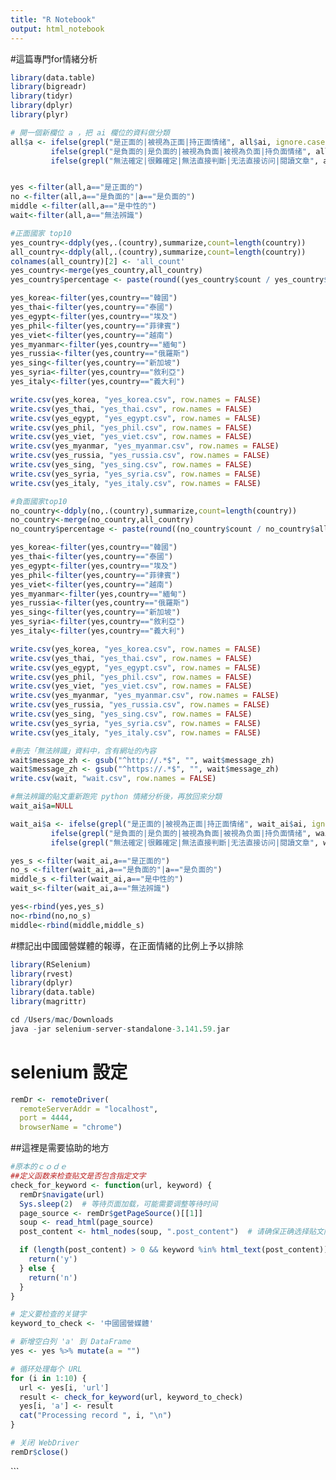 ```yaml
---
title: "R Notebook"
output: html_notebook
---
```

#這篇專門for情緒分析
```r
library(data.table)
library(bigreadr)
library(tidyr)
library(dplyr)
library(plyr)
```
```r
# 開一個新欄位 a ，把 ai 欄位的資料做分類
all$a <- ifelse(grepl("是正面的|被視為正面|持正面情绪", all$ai, ignore.case = TRUE), "是正面的",
         ifelse(grepl("是負面的|是负面的|被視為負面|被視為负面|持负面情绪", all$ai, ignore.case = TRUE), "是負面的",
         ifelse(grepl("無法確定|很難確定|無法直接判斷|无法直接访问|閱讀文章", all$ai, ignore.case = TRUE), "無法辨識", "是中性的")))


yes <-filter(all,a=="是正面的")
no <-filter(all,a=="是負面的"|a=="是负面的")
middle <-filter(all,a=="是中性的")
wait<-filter(all,a=="無法辨識")

```

```r
#正面國家 top10
yes_country<-ddply(yes,.(country),summarize,count=length(country))
all_country<-ddply(all,.(country),summarize,count=length(country))
colnames(all_country)[2] <- 'all_count'
yes_country<-merge(yes_country,all_country)
yes_country$percentage <- paste(round((yes_country$count / yes_country$all_count) * 100, 2), "%", sep = "")

yes_korea<-filter(yes,country=="韓國")
yes_thai<-filter(yes,country=="泰國")
yes_egypt<-filter(yes,country=="埃及")
yes_phil<-filter(yes,country=="菲律賓")
yes_viet<-filter(yes,country=="越南")
yes_myanmar<-filter(yes,country=="緬甸")
yes_russia<-filter(yes,country=="俄羅斯")
yes_sing<-filter(yes,country=="新加坡")
yes_syria<-filter(yes,country=="敘利亞")
yes_italy<-filter(yes,country=="義大利")

write.csv(yes_korea, "yes_korea.csv", row.names = FALSE)
write.csv(yes_thai, "yes_thai.csv", row.names = FALSE)
write.csv(yes_egypt, "yes_egypt.csv", row.names = FALSE)
write.csv(yes_phil, "yes_phil.csv", row.names = FALSE)
write.csv(yes_viet, "yes_viet.csv", row.names = FALSE)
write.csv(yes_myanmar, "yes_myanmar.csv", row.names = FALSE)
write.csv(yes_russia, "yes_russia.csv", row.names = FALSE)
write.csv(yes_sing, "yes_sing.csv", row.names = FALSE)
write.csv(yes_syria, "yes_syria.csv", row.names = FALSE)
write.csv(yes_italy, "yes_italy.csv", row.names = FALSE)

#負面國家top10
no_country<-ddply(no,.(country),summarize,count=length(country))
no_country<-merge(no_country,all_country)
no_country$percentage <- paste(round((no_country$count / no_country$all_count) * 100, 2), "%", sep = "")

yes_korea<-filter(yes,country=="韓國")
yes_thai<-filter(yes,country=="泰國")
yes_egypt<-filter(yes,country=="埃及")
yes_phil<-filter(yes,country=="菲律賓")
yes_viet<-filter(yes,country=="越南")
yes_myanmar<-filter(yes,country=="緬甸")
yes_russia<-filter(yes,country=="俄羅斯")
yes_sing<-filter(yes,country=="新加坡")
yes_syria<-filter(yes,country=="敘利亞")
yes_italy<-filter(yes,country=="義大利")

write.csv(yes_korea, "yes_korea.csv", row.names = FALSE)
write.csv(yes_thai, "yes_thai.csv", row.names = FALSE)
write.csv(yes_egypt, "yes_egypt.csv", row.names = FALSE)
write.csv(yes_phil, "yes_phil.csv", row.names = FALSE)
write.csv(yes_viet, "yes_viet.csv", row.names = FALSE)
write.csv(yes_myanmar, "yes_myanmar.csv", row.names = FALSE)
write.csv(yes_russia, "yes_russia.csv", row.names = FALSE)
write.csv(yes_sing, "yes_sing.csv", row.names = FALSE)
write.csv(yes_syria, "yes_syria.csv", row.names = FALSE)
write.csv(yes_italy, "yes_italy.csv", row.names = FALSE)
```

```r
#刪去「無法辨識」資料中，含有網址的內容
wait$message_zh <- gsub("^http://.*$", "", wait$message_zh)
wait$message_zh <- gsub("^https://.*$", "", wait$message_zh)
write.csv(wait, "wait.csv", row.names = FALSE)

#無法辨識的貼文重新跑完 python 情緒分析後，再放回來分類
wait_ai$a=NULL

wait_ai$a <- ifelse(grepl("是正面的|被視為正面|持正面情绪", wait_ai$ai, ignore.case = TRUE), "是正面的",
         ifelse(grepl("是負面的|是负面的|被視為負面|被視為负面|持负面情绪", wait_ai$ai, ignore.case = TRUE), "是負面的",
         ifelse(grepl("無法確定|很難確定|無法直接判斷|无法直接访问|閱讀文章", wait_ai$ai, ignore.case = TRUE), "無法辨識", "是中性的")))

yes_s <-filter(wait_ai,a=="是正面的")
no_s <-filter(wait_ai,a=="是負面的"|a=="是负面的")
middle_s <-filter(wait_ai,a=="是中性的")
wait_s<-filter(wait_ai,a=="無法辨識")

yes<-rbind(yes,yes_s)
no<-rbind(no,no_s)
middle<-rbind(middle,middle_s)

```

#標記出中國國營媒體的報導，在正面情緒的比例上予以排除
```r
library(RSelenium)
library(rvest)
library(dplyr)
library(data.table)
library(magrittr)
```

```r
cd /Users/mac/Downloads
java -jar selenium-server-standalone-3.141.59.jar 
```

# selenium 設定
```r
remDr <- remoteDriver(
  remoteServerAddr = "localhost",
  port = 4444,
  browserName = "chrome")
```

##這裡是需要協助的地方
```r

#原本的ｃｏｄｅ
##定义函数来检查贴文是否包含指定文字
check_for_keyword <- function(url, keyword) {
  remDr$navigate(url)
  Sys.sleep(2)  # 等待页面加载，可能需要调整等待时间
  page_source <- remDr$getPageSource()[[1]]
  soup <- read_html(page_source)
  post_content <- html_nodes(soup, ".post_content")  # 请确保正确选择贴文内容的 HTML 元素

  if (length(post_content) > 0 && keyword %in% html_text(post_content)) {
    return('y')
  } else {
    return('n')
  }
}

# 定义要检查的关键字
keyword_to_check <- '中國國營媒體'

# 新增空白列 'a' 到 DataFrame
yes <- yes %>% mutate(a = "")

# 循环处理每个 URL
for (i in 1:10) {
  url <- yes[i, 'url']
  result <- check_for_keyword(url, keyword_to_check)
  yes[i, 'a'] <- result
  cat("Processing record ", i, "\n")
}

# 关闭 WebDriver
remDr$close()

```



```

